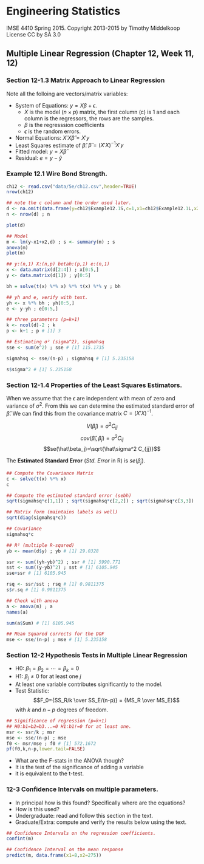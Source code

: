 # Engineering Statistics
IMSE 4410 Spring 2015. 
Copyright 2013-2015 by Timothy Middelkoop License CC by SA 3.0

## Multiple Linear Regression (Chapter 12, Week 11, 12)

### Section 12-1.3 Matrix Approach to Linear Regression

Note all the folloing are vectors/matrix variables:

* System of Equations: $y=X\beta+\epsilon$.
  + $X$ is the model ($n\times p$) matrix, the first column (c) is 1 and each column is the regressors, the rows are the samples.
  + $\beta$ is the regresssion coefficients
  + $\epsilon$ is the random errors.
* Normal Equations: $X'X \hat\beta = X'y$
* Least Squares estimate of $\hat\beta$: $\hat\beta=(X'X)^{-1}X'y$
* Fitted model: $y=X\hat\beta$
* Residual: $e=y-\hat y$

### Example 12.1 Wire Bond Strength.

```r
ch12 <- read.csv("data/5e/ch12.csv",header=TRUE)
nrow(ch12)
```

```r
## note the c column and the order used later.
d <- na.omit(data.frame(y=ch12$Example12.1S,c=1,x1=ch12$Example12.1L,x2=ch12$Example12.1H))
n <- nrow(d) ; n

plot(d)

## Model
m <- lm(y~x1+x2,d) ; s <- summary(m) ; s
anova(m)
plot(m)

## y:(n,1) X:(n,p) betah:(p,1) e:(n,1)
x <- data.matrix(d[2:4]) ; x[0:5,]
y <- data.matrix(d[1]) ; y[0:5]

bh = solve(t(x) %*% x) %*% t(x) %*% y ; bh

## yh and e, verify with text.
yh <- x %*% bh ; yh[0:5,]
e <- y-yh ; e[0:5,]

## three parameters (p=k+1)
k <- ncol(d)-2 ; k
p <- k+1 ; p # [1] 3

## Estimating σ² (sigma^2), sigmahsq
sse <- sum(e^2) ; sse # [1] 115.1735

sigmahsq <- sse/(n-p) ; sigmahsq # [1] 5.235158

s$sigma^2 # [1] 5.235158
```

### Section 12-1.4 Properties of the Least Squares Estimators.

When we assume that the $\epsilon$ are independent with mean of zero and variance of $\sigma^2$.  From this we can determine the estimated standard error of $\hat\beta$.  We can find this from the covariance matrix $C=(X'X)^{-1}$.

$$V(\hat\beta_j)=\sigma^2 C_{jj}$$
$$cov(\hat\beta_i,\hat\beta_j)=\sigma^2C_{ij}$$
$$se(\hat\beta_j)=\sqrt{\hat\sigma^2 C_{jj}}$$

The **Estimated Standard Error** (*Std. Error* in R) is $se(\hat\beta_j)$.

```r
## Compute the Covariance Matrix
c <- solve(t(x) %*% x)
c

## Compute the estimated standard error (sebh)
sqrt(sigmahsq*c[1,1]) ; sqrt(sigmahsq*c[2,2]) ; sqrt(sigmahsq*c[3,3])

## Matrix form (maintains labels as well)
sqrt(diag(sigmahsq*c))

## Covariance 
sigmahsq*c

## R² (multiple R-sqared)
yb <- mean(d$y) ; yb # [1] 29.0328

ssr <- sum((yh-yb)^2) ; ssr # [1] 5990.771
sst <- sum((y-yb)^2) ; sst # [1] 6105.945
sse+ssr # [1] 6105.945

rsq <- ssr/sst ; rsq # [1] 0.9811375
s$r.sq # [1] 0.9811375

## Check with anova
a <- anova(m) ; a
names(a)

sum(a$Sum) # [1] 6105.945

## Mean Squared corrects for the DOF
mse <- sse/(n-p) ; mse # [1] 5.235158
```

### Section 12-2 Hypothesis Tests in Multiple Linear Regression

* H0: $\beta_1=\beta_2 = \cdots = \beta_k = 0$
* H1: $\beta_j \ne 0$ for at least one $j$
* At least one variable contributes significantly to the model.
* Test Statistic: 
$$F_0={SS_R/k \over SS_E/(n-p)} = {MS_R \over MS_E}$$ with $k$ and $n-p$ degrees of freedom.

```r
## Significance of regression (p=k+1)
## H0:b1=b2=b3...=0 H1:b1!=0 for at least one.
msr <- ssr/k ; msr
mse <- sse/(n-p) ; mse
f0 <- msr/mse ; f0 # [1] 572.1672
pf(f0,k,n-p,lower.tail=FALSE)
```

* What are the F-stats in the ANOVA though?
* It is the test of the significance of adding a variable
* it is equivalent to the t-test.

### 12-3 Confidence Intervals on multiple parameters.

* In principal how is this found? Specifically where are the equations?
* How is this used?
* Undergraduate: read and follow this section in the text.
* Graduate/Extra: compute and verify the results below using the text.

```r
## Confidence Intervals on the regression coefficients.
confint(m)

## Confidence Interval on the mean response
predict(m, data.frame(x1=8,x2=275))

```
